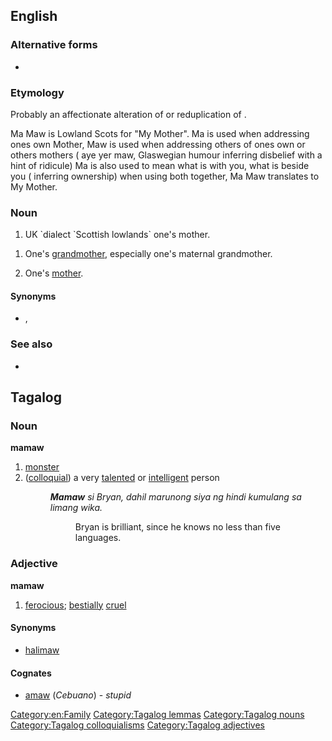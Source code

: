 ==English==

===Alternative forms===
* {{l|en|mammaw}}

===Etymology===
Probably an affectionate alteration of {{m|en|mama}} or reduplication of {{m|maw||mother}}.

Ma Maw  is Lowland Scots for "My Mother".  Ma is used when addressing ones own Mother, Maw is used when addressing others of ones own or others mothers ( aye yer maw, Glaswegian humour inferring disbelief with a hint of ridicule)
Ma is also used to mean what is with you, what is beside you ( inferring ownership) when using both together,  Ma Maw translates to My Mother.

===Noun===
{{en-noun}}
# UK `dialect `Scottish lowlands` one's mother.

# {{lb|en|US|dialect|Southern US}} One's [[grandmother]], especially one's maternal grandmother.
# {{lb|en|US|dialect|Southern US|less commonly}} One's [[mother]].

====Synonyms====
* {{l|en|meemaw}}, {{l|en|memaw}}

===See also===
* {{l|en|papaw}}

== Tagalog ==

=== Noun ===
'''mamaw'''

# [[monster]]
# ([[Appendix:Glossary#colloquial|colloquial]]) a very [[talented]] or [[intelligent]] person
#: '''''Mamaw''' si Bryan, dahil marunong siya ng hindi kumulang sa limang wika.''
#:: Bryan is brilliant, since he knows no less than five languages.

=== Adjective ===
'''mamaw'''

# [[ferocious]]; [[bestially]] [[cruel]]

==== Synonyms ====

* [[halimaw#Tagalog|halimaw]]

==== Cognates ====

* [[amaw]] (''Cebuano'') - ''stupid''

[[Category:en:Family]]
[[Category:Tagalog lemmas]]
[[Category:Tagalog nouns]]
[[Category:Tagalog colloquialisms]]
[[Category:Tagalog adjectives]]